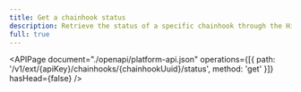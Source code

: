 ```yaml
---
title: Get a chainhook status
description: Retrieve the status of a specific chainhook through the Hiro Platform.
full: true
---
```


<APIPage
  document="./openapi/platform-api.json"
  operations={[{ path: '/v1/ext/{apiKey}/chainhooks/{chainhookUuid}/status', method: 'get' }]}
  hasHead={false}
/>